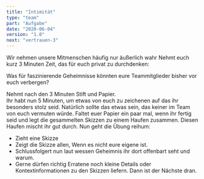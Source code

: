 ```yaml
---
title: "Intimität"
type: "team"
part: "Aufgabe"
date: "2020-06-04"
version: "1.0"
next: "vertrauen-3"
---
```



Wir nehmen unsere Mitmenschen häufig nur äußerlich wahr
Nehmt euch kurz 3 Minuten Zeit, das für euch privat zu durchdenken:

Was für faszinierende Geheimnisse könnten eure Teammitglieder bisher vor euch verbergen?

Nehmt nach den 3 Minuten Stift und Papier.  
Ihr habt nun 5 Minuten, um etwas von euch zu zeichenen auf das ihr besonders stolz seid.
Natürlich sollte das etwas sein, das keiner im Team von euch vermuten würde.
Faltet euer Papier ein paar mal, wenn ihr fertig seid und legt die gesammelten Skizzen zu einem Haufen zusammen. Diesen Haufen mischt ihr gut durch.
Nun geht die Übung reihum:
* Zieht eine Skizze
* Zeigt die Skizze allen, Wenn es nicht eure eigene ist.
* Schlussfolgert nun laut wessen Geheimnis ihr dort offenbart seht und warum.
* Gerne dürfen richtig Erratene noch kleine Details oder Kontextinformationen zu den Skizzen liefern.
Dann ist der Nächste dran.
